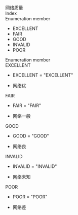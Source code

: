 <div data-v-md-line="1"><link rel="stylesheet" type="text/css" href="https://docs.qnsdk.com/styles/doc-v4-api.css" />
<div class="rtc-doc rtc-doc-page" id="rtc-doc">
<section class="rtc-doc-panel rtc-doc-describe rtc-doc-note">
                网络质量</section>
            <div class="rtc-doc-page-wrap">Index</div>
<section class="rtc-doc-panel">
        <div class="rtc-doc-page-title">Enumeration member</div>
        <ul class="rtc-doc-catalogue">
                <li><a onClick='document.location.replace(`${document.location.protocol}//${document.location.host}${document.location.pathname}${document.location.search}#EXCELLENT`)'>EXCELLENT</a></li>
                <li><a onClick='document.location.replace(`${document.location.protocol}//${document.location.host}${document.location.pathname}${document.location.search}#FAIR`)'>FAIR</a></li>
                <li><a onClick='document.location.replace(`${document.location.protocol}//${document.location.host}${document.location.pathname}${document.location.search}#GOOD`)'>GOOD</a></li>
                <li><a onClick='document.location.replace(`${document.location.protocol}//${document.location.host}${document.location.pathname}${document.location.search}#INVALID`)'>INVALID</a></li>
                <li><a onClick='document.location.replace(`${document.location.protocol}//${document.location.host}${document.location.pathname}${document.location.search}#POOR`)'>POOR</a></li>
        </ul>
</section>
<div class="rtc-doc-page-wrap">Enumeration member</div>
<section class="rtc-doc-panel">
<div class="rtc-doc-page-title rtc-doc-antor" id="EXCELLENT">
EXCELLENT</div>
<ul class="rtc-doc-page-container">
        <li class="rtc-doc-sign-signature">EXCELLENT = "EXCELLENT"</li>
    </li>
<li class="rtc-doc-page-description">
    <div class="rtc-doc-desc-wrap">
        <p>网络优</p>
    </div>
</li>
</ul>
</section>
<section class="rtc-doc-panel">
<div class="rtc-doc-page-title rtc-doc-antor" id="FAIR">
FAIR</div>
<ul class="rtc-doc-page-container">
        <li class="rtc-doc-sign-signature">FAIR = "FAIR"</li>
    </li>
<li class="rtc-doc-page-description">
    <div class="rtc-doc-desc-wrap">
        <p>网络一般</p>
    </div>
</li>
</ul>
</section>
<section class="rtc-doc-panel">
<div class="rtc-doc-page-title rtc-doc-antor" id="GOOD">
GOOD</div>
<ul class="rtc-doc-page-container">
        <li class="rtc-doc-sign-signature">GOOD = "GOOD"</li>
    </li>
<li class="rtc-doc-page-description">
    <div class="rtc-doc-desc-wrap">
        <p>网络良</p>
    </div>
</li>
</ul>
</section>
<section class="rtc-doc-panel">
<div class="rtc-doc-page-title rtc-doc-antor" id="INVALID">
INVALID</div>
<ul class="rtc-doc-page-container">
        <li class="rtc-doc-sign-signature">INVALID = "INVALID"</li>
    </li>
<li class="rtc-doc-page-description">
    <div class="rtc-doc-desc-wrap">
        <p>网络未知</p>
    </div>
</li>
</ul>
</section>
<section class="rtc-doc-panel">
<div class="rtc-doc-page-title rtc-doc-antor" id="POOR">
POOR</div>
<ul class="rtc-doc-page-container">
        <li class="rtc-doc-sign-signature">POOR = "POOR"</li>
    </li>
<li class="rtc-doc-page-description">
    <div class="rtc-doc-desc-wrap">
        <p>网络差</p>
    </div>
</li>
</ul>
</section>
</div>


</div>